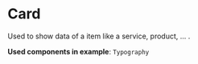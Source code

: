  

<Meta title="Content/Card/Docs" />

# Card

Used to show data of a item like a service, product, ... .

**Used components in example**: `Typography`
<Canvas of={CardStories.Default} />
<Controls of={CardStories.Default} />